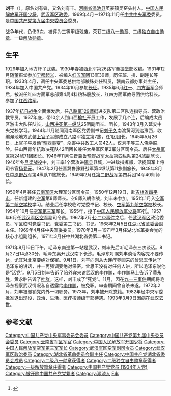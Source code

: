 {{for|北魏将领刘丰|刘丰 (北魏)}}
'''刘丰'''（{{bd|1915年||1993年|3月9日|catIdx=L}}），原名刘有锋，又名刘有丰。[[河南省|河南省]][[渑池县|渑池县]]英豪镇吴窑头村人。[[中国人民解放军开国少将|中国人民解放军开国少将]]。[[武汉军区|武汉军区]][[政委|政委]]。1969年4月－1971年11月任[[中共中央军委|中共中央军委]]委员。是[[中国共产党第九届中央委员会|中国共产党第九届中央委员会]]委员。

战争年代，负伤3次，被评为三等甲级残废。荣获二级[[八一勋章_(1955年)|八一勋章]]、二级[[独立自由勋章|独立自由勋章]]、一级[[解放勋章|解放勋章]]。

==生平==
1929年加入地方杆子武装。1930年春被西北军第26路军[[董振堂|董振堂]]部收编。1931年12月随董振堂参加[[宁都起义|宁都起义]]，被编入[[红五军团|红五军团]]13军39师，历任班、排、副连长等职。1933年4月，调任中央军委总供给部粮秣处任科员，赣南云都办事处主任，1934年加入中国共产党。1934年10月参加[[长征|长征]]。1935年6月[[红一方面军|红一]]、[[红四方面军|四方面军]]会师后，被派任红四方面军总部第4局4科粮秣股股长，红四方面军教导团供给科长。参加了[[红西路军|红西路军]]。

1937年[[抗日战争|抗日战争]]全面爆发后，任[[国民革命军第十八集团军第129师|八路军129师]]挺进支队第二区队连指导员、营政治教导员。1937年底，带10余人到山西[[榆社|榆社]]开展工作，发展了几个连，后编成太岳区游击大队任队长，[[山西新军|山西决死第一纵队]]25团副团长、团长。1943年3月入延安中央党校学习。1944年11月随同河南军区党委副书记[[刘子久|刘子久]]南渡黄河到达豫西，收编渑池地方武装[[上官子平|上官子平]]部成立八路军独立第7旅，任1团团长。1945年5月26日，上官子平发动“[[豫西事变|豫西事变]]”，杀害中共政工人员42人，仅刘丰等三人侥幸脱险。任山西青年抗敌决死队42团团长兼任太岳军区第2军分区司令员。后任[[太岳军区|太岳军区]]第24旅71团团长。1946年11月任[[晋冀鲁豫野战军|晋冀鲁豫野战军]]太岳第四纵队第24旅副旅长，1946年冬[[吕梁战役|吕梁战役]]中，刘丰率1个营攻进[[隰县|隰县]]县城，冲进敌指挥部，活捉国军上将司令官[[杨登元|杨登元]]。1947年2月任晋冀鲁豫野战军第4纵队第11旅副旅长。1948年8月任[[中原野战军|中原野战军]]第4纵队11旅旅长。1949年2月任[[第二野战军|第二野战军]]第四兵团14军40师师长。

1950年4月兼任[[云南军区|云南军区]]大理军分区司令员。1950年12月19日，赴[[吉林省|吉林省]][[四平市|四平市]]，任新组建的[[中国人民解放军空军|空军]]第8师师长。空8师入朝作战，刘丰未参加。1951年1月入[[空军第二航空学校|空军第二航空学校]]学习。结业后任学校临时党委书记、校长、[[空军第九航空学校|空军第九航空学校]]校长。1954年10月任[[空军第三军|空军第三军]]军长。1955年，授予[[中国人民解放军少将|中国人民解放军少将]]军衔<ref>{{cite news|title=揭秘：中共首批开国将军的级别是怎样划分的？|url=http://msn.news.ifeng.com/history/jishi/detail_2010_06/13/1620383_0.shtml|accessdate=2012-06-15|newspaper=凤凰网（转自摘自《党史博览》2010年第5期）|date=2010-06-13|deadurl=yes|archiveurl=https://web.archive.org/web/20120620091504/http://msn.news.ifeng.com/history/jishi/detail_2010_06/13/1620383_0.shtml|archivedate=2012-06-20}}</ref>。1957年6月任[[武汉军区空军|武汉军区空军]]副司令员。1967年7月[[七·二○事件|七·二○事件]]之后，任[[武汉军区|武汉军区]]政治委员、军区临时党委书记、党委第二书记、书记。1968年2月5日任[[湖北省革委会|湖北省革委会]]副主任。1969年4月任中央军委委员。1970年3月－1971年3月任湖北省革委会党的核心小组副组长。1971年3月任中共湖北省委第二书记。

1971年8月16日下午，毛泽东南巡第一站是武汉，刘丰先后听毛泽东三次谈话。8月27日14点30分，毛泽东离开武汉南下长沙。毛泽东叮嘱刘丰谈话内容先不要传达，尤其对北京要绝对保密。9月1日，刘丰向刚从大连疗养回来的[[曾思玉|曾思玉]]传达了毛泽东的讲话，并一再强调要绝对保密。曾思玉没有对任何人讲，所以毛泽东说他是“活党”。9月5日刘丰告诉了陪外宾来访武汉的[[李作鹏|李作鹏]]，李作鹏马上告诉了[[黄永胜|黄永胜]]，黄永胜告诉了[[叶群|叶群]]。这样，刘丰成了“死党”。11月，因在[[九一三事件|九一三事件]]期间将毛泽东视察武汉情况私自透露给[[李作鹏|李作鹏]]，被免职。审查期间曾自杀未遂。1972年2月，刘丰被撤销党内外一切职务。1973年，刘丰被开除党籍。1982年经中央军委批准退出现役，政治、生活、医疗按师级干部待遇。1993年3月9日因病在武汉去世。

== 参考文献 ==
{{Reflist}}
{{DEFAULTSORT:L}}
[[Category:中国共产党中央军事委员会委员|Category:中国共产党中央军事委员会委员]]
[[Category:中国共产党第九届中央委员会委员|Category:中国共产党第九届中央委员会委员]]
[[Category:云南省军区军官|Category:云南省军区军官]]
[[Category:中国人民解放军开国少将|Category:中国人民解放军开国少将]]
[[Category:中国人民解放军空军第三军军长|Category:中国人民解放军空军第三军军长]]
[[Category:武汉军区空军副司令员|Category:武汉军区空军副司令员]]
[[Category:武汉军区政治委员|Category:武汉军区政治委员]]
[[Category:湖北省革命委员会副主任|Category:湖北省革命委员会副主任]]
[[Category:中国共产党湖北省委员会成员|Category:中国共产党湖北省委员会成员]]
[[Category:二级八一勋章获得者|Category:二级八一勋章获得者]]
[[Category:二级独立自由勋章获得者|Category:二级独立自由勋章获得者]]
[[Category:一级解放勋章获得者|Category:一级解放勋章获得者]]
[[Category:中国共产党党员_(1934年入党)|Category:中国共产党党员 (1934年入党)]]
[[Category:被开除中国共产党党籍者|Category:被开除中国共产党党籍者]]
[[Category:澠池人|Category:澠池人]]
[[Category:刘姓|F丰]]